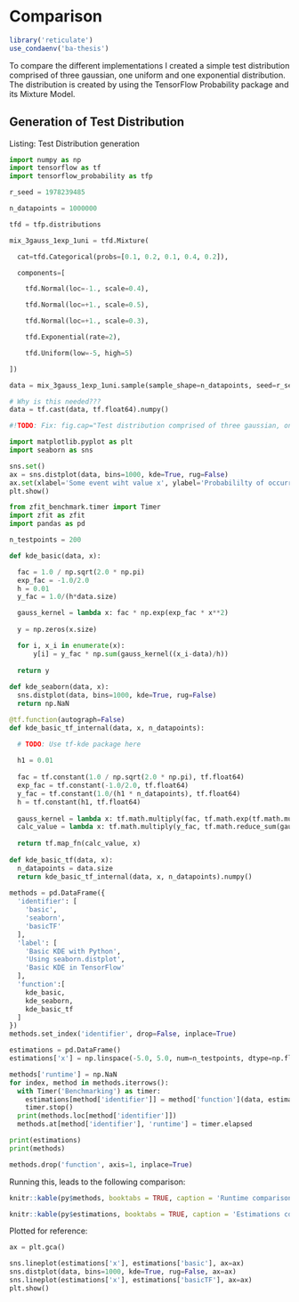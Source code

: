 # Comparison {#comparison}

```r
library('reticulate')
use_condaenv('ba-thesis')
```

To compare the different implementations I created a simple test distribution comprised of three gaussian, one uniform and one exponential distribution. The distribution is created by using the TensorFlow Probability package and its Mixture Model.

## Generation of Test Distribution

Listing: Test Distribution generation
```python
import numpy as np
import tensorflow as tf
import tensorflow_probability as tfp

r_seed = 1978239485

n_datapoints = 1000000

tfd = tfp.distributions

mix_3gauss_1exp_1uni = tfd.Mixture(

  cat=tfd.Categorical(probs=[0.1, 0.2, 0.1, 0.4, 0.2]),

  components=[

    tfd.Normal(loc=-1., scale=0.4),

    tfd.Normal(loc=+1., scale=0.5),

    tfd.Normal(loc=+1., scale=0.3),

    tfd.Exponential(rate=2),

    tfd.Uniform(low=-5, high=5)

])

data = mix_3gauss_1exp_1uni.sample(sample_shape=n_datapoints, seed=r_seed)

# Why is this needed???
data = tf.cast(data, tf.float64).numpy()

```


```python
#!TODO: Fix: fig.cap="Test distribution comprised of three gaussian, one uniform and one exponential distribtution", echo=FALSE, results="hide", fig.show="asis"

import matplotlib.pyplot as plt
import seaborn as sns

sns.set()
ax = sns.distplot(data, bins=1000, kde=True, rug=False)
ax.set(xlabel='Some event wiht value x', ylabel='Probabililty of occurring')
plt.show()
```




```python
from zfit_benchmark.timer import Timer
import zfit as zfit
import pandas as pd

n_testpoints = 200

def kde_basic(data, x):

  fac = 1.0 / np.sqrt(2.0 * np.pi)
  exp_fac = -1.0/2.0
  h = 0.01
  y_fac = 1.0/(h*data.size)

  gauss_kernel = lambda x: fac * np.exp(exp_fac * x**2)
          
  y = np.zeros(x.size)

  for i, x_i in enumerate(x):
      y[i] = y_fac * np.sum(gauss_kernel((x_i-data)/h))
      
  return y
  
def kde_seaborn(data, x):
  sns.distplot(data, bins=1000, kde=True, rug=False)
  return np.NaN

@tf.function(autograph=False)
def kde_basic_tf_internal(data, x, n_datapoints):

  # TODO: Use tf-kde package here
  
  h1 = 0.01
  
  fac = tf.constant(1.0 / np.sqrt(2.0 * np.pi), tf.float64)
  exp_fac = tf.constant(-1.0/2.0, tf.float64)
  y_fac = tf.constant(1.0/(h1 * n_datapoints), tf.float64)
  h = tf.constant(h1, tf.float64)
  
  gauss_kernel = lambda x: tf.math.multiply(fac, tf.math.exp(tf.math.multiply(exp_fac, tf.math.square(x))))
  calc_value = lambda x: tf.math.multiply(y_fac, tf.math.reduce_sum(gauss_kernel(tf.math.divide(tf.math.subtract(x, data), h))))
  
  return tf.map_fn(calc_value, x)
  
def kde_basic_tf(data, x):
  n_datapoints = data.size
  return kde_basic_tf_internal(data, x, n_datapoints).numpy()
  
methods = pd.DataFrame({
  'identifier': [
    'basic',
    'seaborn',
    'basicTF'
  ],
  'label': [
    'Basic KDE with Python',
    'Using seaborn.distplot',
    'Basic KDE in TensorFlow'
  ],
  'function':[
    kde_basic,
    kde_seaborn,
    kde_basic_tf
  ]
})
methods.set_index('identifier', drop=False, inplace=True)

estimations = pd.DataFrame()
estimations['x'] = np.linspace(-5.0, 5.0, num=n_testpoints, dtype=np.float64)

methods['runtime'] = np.NaN
for index, method in methods.iterrows():
  with Timer('Benchmarking') as timer:
    estimations[method['identifier']] = method['function'](data, estimations['x'])
    timer.stop()
  print(methods.loc[method['identifier']])
  methods.at[method['identifier'], 'runtime'] = timer.elapsed

print(estimations)
print(methods)

methods.drop('function', axis=1, inplace=True)
```

Running this, leads to the following comparison:

```r
knitr::kable(py$methods, booktabs = TRUE, caption = 'Runtime comparison')
```

```r
knitr::kable(py$estimations, booktabs = TRUE, caption = 'Estimations comparison')
```

Plotted for reference:
```python
ax = plt.gca()

sns.lineplot(estimations['x'], estimations['basic'], ax=ax)
sns.distplot(data, bins=1000, kde=True, rug=False, ax=ax)
sns.lineplot(estimations['x'], estimations['basicTF'], ax=ax)
plt.show()
```